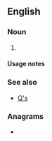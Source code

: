 {{also|qs|Qs|Q's}}
==English==

===Noun===
{{head|en|noun plural form}}

# {{plural of|q|lang=en}}

====Usage notes====
{{U:en:plurals of letters}}

===See also===
* [[Q's]]

===Anagrams===
* {{anagrams|en|a=qs|SQ|sq|sq.}}